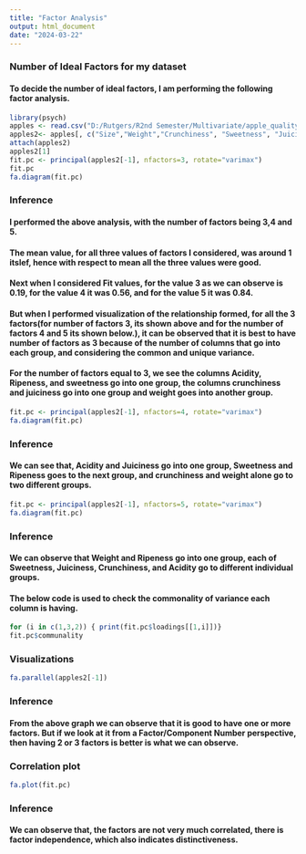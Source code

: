 ---
title: "Factor Analysis"
output: html_document
date: "2024-03-22"
---

### Number of Ideal Factors for my dataset
#### To decide the number of ideal factors, I am performing the following factor analysis.

```{r}
library(psych)
apples <- read.csv("D:/Rutgers/R2nd Semester/Multivariate/apple_quality.csv",row.names=1)
apples2<- apples[, c("Size","Weight","Crunchiness", "Sweetness", "Juiciness", "Ripeness", "Acidity")]
attach(apples2)
apples2[1]
fit.pc <- principal(apples2[-1], nfactors=3, rotate="varimax")
fit.pc
fa.diagram(fit.pc)
```

### Inference
#### I performed the above analysis, with the number of factors being 3,4 and 5.
#### The mean value, for all three values of factors I considered, was around 1 itslef, hence with respect to mean all the three values were good.
#### Next when I considered Fit values, for the value 3 as we can observe is 0.19, for the value 4 it was 0.56, and for the value 5 it was 0.84.
#### But when I performed visualization of the relationship formed, for all the 3 factors(for number of factors 3, its shown above and for the number of factors 4 and 5 its shown below.), it can be observed that it is best to have number of factors as 3 because of the number of columns that go into each group, and considering the common and unique variance.

#### For the number of factors equal to 3, we see the columns Acidity, Ripeness, and sweetness go into one group, the columns crunchiness and juiciness go into one group and weight goes into another group.


```{r}
fit.pc <- principal(apples2[-1], nfactors=4, rotate="varimax")
fa.diagram(fit.pc)
```

### Inference
#### We can see that, Acidity and Juiciness go into one group, Sweetness and Ripeness goes to the next group, and crunchiness and weight alone go to two different groups.

```{r}
fit.pc <- principal(apples2[-1], nfactors=5, rotate="varimax")
fa.diagram(fit.pc)
```

### Inference
#### We can observe that Weight and Ripeness go into one group, each of Sweetness, Juiciness, Crunchiness, and Acidity go to different individual groups.

#### The below code is used to check the commonality of variance each column is having.

```{r}
for (i in c(1,3,2)) { print(fit.pc$loadings[[1,i]])}
fit.pc$communality
```

### Visualizations

```{r}
fa.parallel(apples2[-1])
```
### Inference
#### From the above graph we can observe that it is good to have one or more factors. But if we look at it from a Factor/Component Number perspective, then having 2 or 3 factors is better is what we can observe.

### Correlation plot

```{r}
fa.plot(fit.pc)
```

### Inference
#### We can observe that, the factors are not very much correlated, there is factor independence, which also indicates distinctiveness.